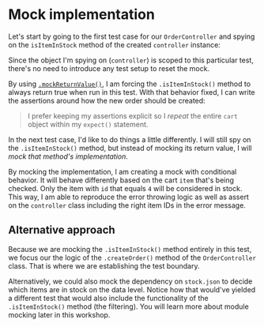 # Mock implementation

Let's start by going to the first test case for our `OrderController` and spying on the `isItemInStock` method of the created `controller` instance:

<CodeFile file="order-controller.test.ts" range="3-6" highlight="6" />

<callout-info>Since the object I'm spying on (`controller`) is scoped to this particular test, there's no need to introduce any test setup to reset the mock.</callout-info>

By using [`.mockReturnValue()`](https://vitest.dev/api/mock.html#mockreturnvalue), I am forcing the `.isItemInStock()` method to always return true when run in this test. With that behavior fixed, I can write the assertions around how the new order should be created:

<CodeFile file="order-controller.test.ts" range="3-26" highlight="17-25" />

> I prefer keeping my assertions explicit so I _repeat_ the entire `cart` object within my `expect()` statement.

In the next test case, I'd like to do things a little differently. I will still spy on the `.isItemInStock()` method, but instead of mocking its return value, I will _mock that method's implementation_.

<CodeFile file="order-controller.test.ts" range="28-33" highlight="31-33" />

By mocking the implementation, I am creating a mock with conditional behavior. It will behave differently based on the cart `item` that's being checked. Only the item with `id` that equals `4` will be considered in stock. This way, I am able to reproduce the error throwing logic as well as assert on the `controller` class including the right item IDs in the error message.

<CodeFile file="order-controller.test.ts" range="28-56" highlight="53-55" />

## Alternative approach

Because we are mocking the `.isItemInStock()` method entirely in this test, we focus our the logic of the `.createOrder()` method of the `OrderController` class. That is where we are establishing the test boundary.

Alternatively, we could also mock the dependency on `stock.json` to decide which items are in stock on the data level. Notice how that would've yielded a different test that would also include the functionality of the `.isItemInStock()` method (the filtering). You will learn more about module mocking later in this workshop.
